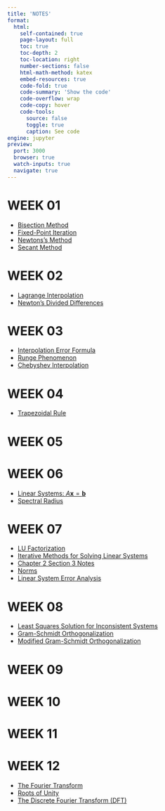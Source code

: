 ```yaml
---
title: 'NOTES'
format:
  html:
    self-contained: true
    page-layout: full
    toc: true
    toc-depth: 2
    toc-location: right
    number-sections: false
    html-math-method: katex
    embed-resources: true
    code-fold: true
    code-summary: 'Show the code'
    code-overflow: wrap
    code-copy: hover
    code-tools:
      source: false
      toggle: true
      caption: See code
engine: jupyter
preview:
  port: 3000
  browser: true
  watch-inputs: true
  navigate: true
---
```


# **WEEK 01**

- [Bisection Method](./w01/bisection-method.html)
- [Fixed-Point Iteration](./w01/fixed-point-iteration.html)
- [Newtons's Method](./w01/newtons-method.html)
- [Secant Method](./w01/secant-method.html)

# **WEEK 02**

- [Lagrange Interpolation](./w02/lagrange-interpolation.html)
- [Newton’s Divided Differences](./w02/newtons-divided-differences.html)

# **WEEK 03**

- [Interpolation Error Formula](./w03/interpolation-error-formula.html)
- [Runge Phenomenon](./w03/runge-phenomenon.html)
- [Chebyshev Interpolation](./w03/chebyshev-interpolation.html)

# **WEEK 04**

- [Trapezoidal Rule](./w04/trapezoidal-rule.html)

# **WEEK 05**

# **WEEK 06**

- [Linear Systems: $A\mathbf{x} = \mathbf{b}$](./w06/linear-systems.html)
- [Spectral Radius](./w06/spectral-radius.htmlz)

# **WEEK 07**

- [LU Factorization](./w07/lu-factorization.html)
- [Iterative Methods for Solving Linear Systems](./w07/ax-b-iterative-methods/index.html)
- [Chapter 2 Section 3 Notes](./w07/2-3.html)
- [Norms](./w07/norms/index.html)
- [Linear System Error Analysis](./w07/errors-analysis-linear-systems/index.html)

# **WEEK 08**

- [Least Squares Solution for Inconsistent Systems](./w08/least-squares.html)
- [Gram-Schmidt Orthogonalization](./w08/gram-schmidt-orthogonalization.html)
- [Modified Gram-Schmidt Orthogonalization](./w08/modified-gram-schmidt-orthogonalization.html)

# **WEEK 09**

# **WEEK 10**

# **WEEK 11**

# **WEEK 12**

- [The Fourier Transform](./w12/fourier-transform.html)
- [Roots of Unity](./w12/root-of-unity.html)
- [The Discrete Fourier Transform (DFT)](./w12/discrete-fourier-transform.html)
